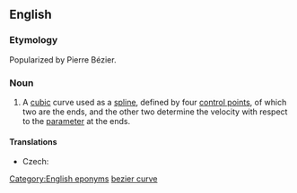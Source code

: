 ==English==
{{wikipedia}}
===Etymology===
Popularized by Pierre Bézier.

===Noun===
{{en-noun|sg=[[Bézier]] [[curve]]}}

#A [[cubic]] curve used as a [[spline]], defined by four [[control point]]s, of which two are the ends, and the other two determine the velocity with respect to the [[parameter]] at the ends.

====Translations====
{{trans-top|a cubic curve used as a spline}}
* Czech: {{t-|cs|Bézierova křivka|f}}
{{trans-mid}}
{{trans-bottom}}

[[Category:English eponyms]]
[[Category:English words spelled with diacritics|bezier curve]]